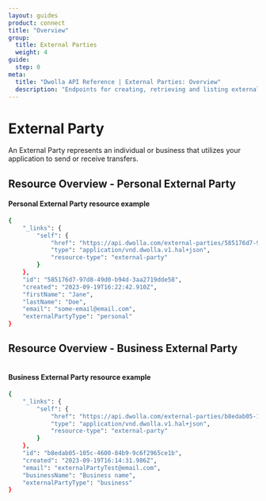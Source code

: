 ```yaml
---
layout: guides
product: connect
title: "Overview"
group:
  title: External Parties
  weight: 4
guide:
  step: 0
meta:
  title: "Dwolla API Reference | External Parties: Overview"
  description: "Endpoints for creating, retrieving and listing external parties, and creating and listing funding sources for external parties."
---
```



# External Party

An <span><ContentTooltip preset="external-party">External Party</ContentTooltip></span> represents an individual or business that utilizes your application to send or receive transfers.

## Resource Overview - Personal External Party

<Table table={PersonalExternalParty} />

#### Personal External Party resource example

```bash
{
    "_links": {
        "self": {
            "href": "https://api.dwolla.com/external-parties/585176d7-97d8-49d0-b94d-3aa2719dde58",
            "type": "application/vnd.dwolla.v1.hal+json",
            "resource-type": "external-party"
        }
    },
    "id": "585176d7-97d8-49d0-b94d-3aa2719dde58",
    "created": "2023-09-19T16:22:42.910Z",
    "firstName": "Jane",
    "lastName": "Doe",
    "email": "some-email@email.com",
    "externalPartyType": "personal"
}
```

## Resource Overview - Business External Party

<Table table={BusinessExternalParty} />

#### Business External Party resource example

```bash
{
    "_links": {
        "self": {
            "href": "https://api.dwolla.com/external-parties/b8edab05-105c-4600-84b9-9c6f2965ce1b",
            "type": "application/vnd.dwolla.v1.hal+json",
            "resource-type": "external-party"
        }
    },
    "id": "b8edab05-105c-4600-84b9-9c6f2965ce1b",
    "created": "2023-09-19T16:14:31.986Z",
    "email": "externalPartyTest@email.com",
    "businessName": "Business name",
    "externalPartyType": "business"
}
```
